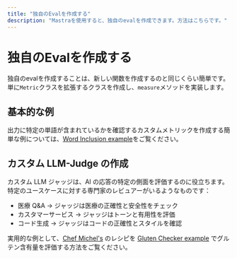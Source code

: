 ```yaml
---
title: "独自のEvalを作成する"
description: "Mastraを使用すると、独自のevalを作成できます。方法はこちらです。"
---
```


# 独自のEvalを作成する

独自のevalを作成することは、新しい関数を作成するのと同じくらい簡単です。単に`Metric`クラスを拡張するクラスを作成し、`measure`メソッドを実装します。

## 基本的な例

出力に特定の単語が含まれているかを確認するカスタムメトリックを作成する簡単な例については、[Word Inclusion example](/examples/evals/word-inclusion)をご覧ください。

## カスタム LLM-Judge の作成

カスタム LLM ジャッジは、AI の応答の特定の側面を評価するのに役立ちます。特定のユースケースに対する専門家のレビュアーがいるようなものです：

- 医療 Q&A → ジャッジは医療の正確性と安全性をチェック
- カスタマーサービス → ジャッジはトーンと有用性を評価
- コード生成 → ジャッジはコードの正確性とスタイルを確認

実用的な例として、[Chef Michel's](/docs/guides/chef-michel) のレシピを [Gluten Checker example](/examples/evals/custom-eval) でグルテン含有量を評価する方法をご覧ください。
